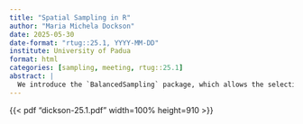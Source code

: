 ```yaml
---
title: "Spatial Sampling in R"
author: "Maria Michela Dockson"
date: 2025-05-30
date-format: "rtug::25.1, YYYY-MM-DD"
institute: University of Padua
format: html
categories: [sampling, meeting, rtug::25.1]
abstract: |
  We introduce the `BalancedSampling` package, which allows the selection of balanced and spatially balanced samples, widely used in the environmental/forestry field, with recent diffusion also in the economic-social field.
---
```


{{< pdf "dickson-25.1.pdf"  width=100% height=910 >}}